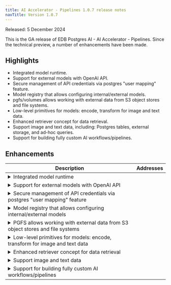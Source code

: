 ```yaml
---
title: AI Accelerator - Pipelines 1.0.7 release notes
navTitle: Version 1.0.7
---
```


Released: 5 December 2024

This is the GA release of EDB Postgres AI - AI Accelerator - Pipelines. Since the technical preview, a number of enhancements have been made.

## Highlights

- Integrated model runtime.
- Support for external models with OpenAI API.
- Secure management of API credentials via postgres "user mapping" feature.
- Model registry that allows configuring internal/external models.
- pgfs/volumes allows working with external data from S3 object stores and file systems.
- Low-level primitives for models: encode, transform for image and text data.
- Enhanced retriever concept for data retrieval.
- Support image and text data, including: Postgres tables, external storage, and ad-hoc queries.
- Support for building fully custom AI workflows/pipelines.

## Enhancements

<table class="table w-100"><thead><tr><th>Description</th><th width="10%">Addresses</th></tr></thead><tbody>
<tr><td><details><summary>Integrated model runtime</summary><hr/><p>The tech preview had a separate model runtime. Now, the model runtime is integrated into the product.</p>
</details></td><td></td></tr>
<tr><td><details><summary>Support for external models with OpenAI API</summary><hr/><p>The tech preview only supported internal models. Now, external models can be used with OpenAI API.</p>
</details></td><td></td></tr>
<tr><td><details><summary>Secure management of API credentials via postgres &quot;user mapping&quot; feature</summary><hr/><p>Improved from the tech preview which had no secure credential management.</p>
</details></td><td></td></tr>
<tr><td><details><summary>Model registry that allows configuring internal/external models</summary><hr/><p>A new concept in Pipelines over the tech preview which had only retrievers.</p>
</details></td><td></td></tr>
<tr><td><details><summary>PGFS allows working with external data from S3 object stores and file systems</summary><hr/><p>The tech preview could only work with S3 in retrievers. Now, the volume concept allows working with external data in general.</p>
</details></td><td></td></tr>
<tr><td><details><summary>Low-level primitives for models: encode, transform for image and text data</summary><hr/><p>Low-level primitives for modes have been added to complement the existing high-level functions.</p>
</details></td><td></td></tr>
<tr><td><details><summary>Enhanced retriever concept for data retrieval</summary><hr/><p>Retriever concept has been enhanced:</p>
<ul>
<li>Calls can now return rich table results with data such as vector distance.</li>
<li>Flexible interface allows &quot;retrieving&quot; just the key or the source data.</li>
<li>Enables integration with custom workflows/pipelines.</li>
</ul>
</details></td><td></td></tr>
<tr><td><details><summary>Support image and text data</summary><hr/><p>Images can be retrieved from</p>
<ul>
<li>External storage or Postgres tables.</li>
<li>Images can also be retrieved from &quot;bytea columns&quot; in Postgres tables</li>
<li>Also able to be retrieved ad-hoc in a query.</li>
</ul>
</details></td><td></td></tr>
<tr><td><details><summary>Support for building fully custom AI workflows/pipelines</summary><hr/><ul>
<li>direct SQL access to models (encode, transform, …) even allowing batch-execution</li>
<li>flexible interfaces in our high-level composite functions (like retrieve)</li>
<li>allowing direct access to all low-level interfaces that we use in high-level functions; such as exposing functions like &quot;embed_single_row&quot;</li>
</ul>
</details></td><td></td></tr>
</tbody></table>


